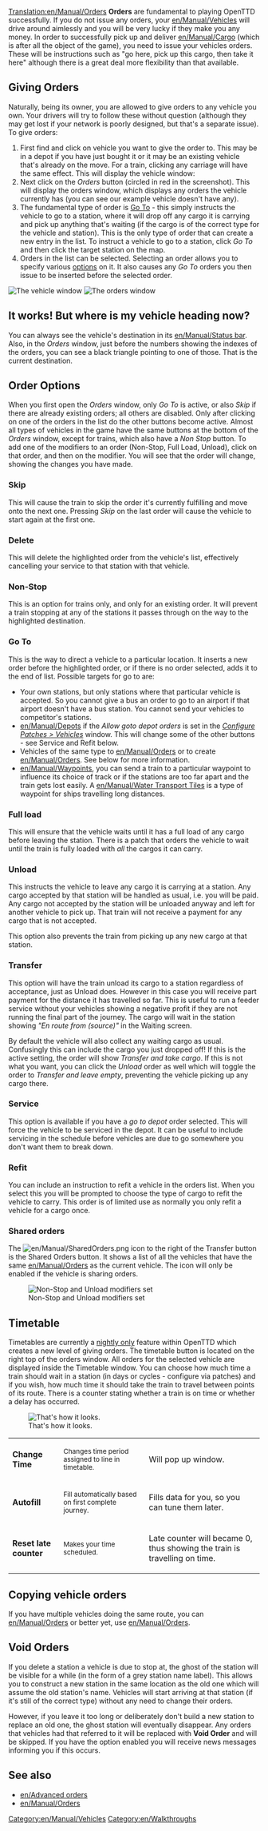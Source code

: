 [[Translation:en/Manual/Orders]]
{{en/Manual/Navigation}}
'''Orders''' are fundamental to playing OpenTTD successfully.  If you do not issue any orders, your [[en/Manual/Vehicles]] will drive around aimlessly and you will be very lucky if they make you any money.  In order to successfully pick up and deliver [[en/Manual/Cargo]] (which is after all the object of the game), you need to issue your vehicles orders.  These will be instructions such as "go here, pick up this cargo, then take it here" although there is a great deal more flexibility than that available.

==Giving Orders==
Naturally, being its owner, you are allowed to give orders to any vehicle you own.  Your drivers will try to follow these without question (although they may get lost if your network is poorly designed, but that's a separate issue). To give orders:

#First find and click on vehicle you want to give the order to.  This may be in a depot if you have just bought it or it may be an existing vehicle that's already on the move. For a train, clicking any carriage will have the same effect.  This will display the vehicle window:
#Next click on the ''Orders'' button (circled in red in the screenshot). This will display the orders window, which displays any orders the vehicle currently has (you can see our example vehicle doesn't have any).
#The fundamental type of order is [[#go-to|Go To]] - this simply instructs the vehicle to go to a station, where it will drop off any cargo it is carrying and pick up anything that's waiting (if the cargo is of the correct type for the vehicle and station).  This is the only type of order that can create a new entry in the list.  To instruct a vehicle to go to a station, click ''Go To'' and then click the target station on the map.
#Orders in the list can be selected.  Selecting an order allows you to specify various [[#order-options|options]] on it.  It also causes any ''Go To'' orders you then issue to be inserted before the selected order.
[[File:en/Manual/Orders-1.png|frame|center|The vehicle window]]
[[File:en/Manual/Orders-2.png|frame|center|The orders window]]



==It works! But where is my vehicle heading now?==
You can always see the vehicle's destination in its [[en/Manual/Status bar]]. Also, in the ''Orders'' window, just before the numbers showing the indexes of the orders, you can see a black triangle pointing to one of those. That is the current destination.

==Order Options==

When you first open the ''Orders'' window, only ''Go To'' is active, or also ''Skip'' if there are already existing orders; all others are disabled. Only after clicking on one of the orders in the list do the other buttons become active. Almost all types of vehicles in the game have the same buttons at the bottom of the ''Orders'' window, except for trains, which also have a ''Non Stop'' button. To add one of the modifiers to an order (Non-Stop, Full Load, Unload), click on that order, and then on the modifier. You will see that the order will change, showing the changes you have made.

===Skip===
This will cause the train to skip the order it's currently fulfilling and move onto the next one. Pressing ''Skip'' on the last order will cause the vehicle to start again at the first one.

===Delete===
This will delete the highlighted order from the vehicle's list, effectively cancelling your service to that station with that vehicle.

===Non-Stop===
This is an option for trains only, and only for an existing order.  It will prevent a train stopping at any of the stations it passes through on the way to the highlighted destination.

===Go To===
This is the way to direct a vehicle to a particular location.  It inserts a new order before the highlighted order, or if there is no order selected, adds it to the end of list.  Possible targets for go to are:
*Your own stations, but only stations where that particular vehicle is accepted. So you cannot give a bus an order to go to an airport if that airport doesn't have a bus station. You cannot send your vehicles to competitor's stations.
*[[en/Manual/Depots]] if the ''Allow goto depot orders'' is set in the ''[[en/Archive/Manual/Settings/Configuring patches/Vehicles|Configure Patches > Vehicles]]'' window.  This will change some of the other buttons - see Service and Refit below.
*Vehicles of the same type to [[en/Manual/Orders]] or to create [[en/Manual/Orders]]. See below for more information.
*[[en/Manual/Waypoints]], you can send a train to a particular waypoint to influence its choice of track or if the stations are too far apart and the train gets lost easily.  A [[en/Manual/Water Transport Tiles]] is a type of waypoint for ships travelling long distances.

===Full load===
This will ensure that the vehicle waits until it has a full load of any cargo before leaving the station.  There is a patch that orders the vehicle to wait until the train is fully loaded with ''all'' the cargos it can carry.

===Unload===
This instructs the vehicle to leave any cargo it is carrying at a station.  Any cargo accepted by that station will be handled as usual, i.e. you will be paid.  Any cargo not accepted by the station will be unloaded anyway and left for another vehicle to pick up.  That train will not receive a payment for any cargo that is not accepted.

This option also prevents the train from picking up any new cargo at that station.

===Transfer===
This option will have the train unload its cargo to a station regardless of acceptance, just as Unload does.  However in this case you will receive part payment for the distance it has travelled so far.  This is useful to run a feeder service without your vehicles showing a negative profit if they are not running the final part of the journey.  The cargo will wait in the station showing ''"En route from (source)"'' in the Waiting screen.

By default the vehicle will also collect any waiting cargo as usual.  Confusingly this can include the cargo you just dropped off!  If this is the active setting, the order will show ''Transfer and take cargo''.  If this is not what you want, you can click the ''Unload'' order as well which will toggle the order to ''Transfer and leave empty'', preventing the vehicle picking up any cargo there.

===Service===
This option is available if you have a ''go to depot'' order selected.  This will force the vehicle to be serviced in the depot.  It can be useful to include servicing in the schedule before vehicles are due to go somewhere you don't want them to break down.

===Refit===
You can include an instruction to refit a vehicle in the orders list.  When you select this you will be prompted to choose the type of cargo to refit the vehicle to carry.  This order is of limited use as normally you only refit a vehicle for a cargo once.

===Shared orders===
The [[File:en/Manual/SharedOrders.png]] icon to the right of the Transfer button is the Shared Orders button. It shows a list of all the vehicles that have the same [[en/Manual/Orders]] as the current vehicle. The icon will only be enabled if the vehicle is sharing orders.

[[File:en/Archive/Manual/Orders-4.png|center|frame|Non-Stop and Unload modifiers set]]

==Timetable==
{{en/Nightly}}
Timetables are currently a [[en/Archive/Community/Nightly build|nightly only]] feature within OpenTTD which creates a new level of giving orders. The timetable button is located on the right top of the orders window. All orders for the selected vehicle are displayed inside the Timetable window. You can choose how much time a train should wait in a station (in days or cycles - configure via patches) and if you wish, how much time it should take the train to travel between points of its route. There is a counter stating whether a train is on time or whether  a delay has occurred.

[[File:en/Manual/Orders-timetable.png|none|frame|That's how it looks.]]


{|
| '''Change Time'''
|<small>Changes time period assigned to line in timetable.</small>
|Will pop up window.
|-
| '''Autofill'''
|<small>Fill automatically based on first complete journey.</small>
|Fills data for you, so you can tune them later.
|-
| '''Reset late counter'''
|<small>Makes your time scheduled.</small>
|Late counter will became 0, thus showing the train is travelling on time.
|}

==Copying vehicle orders==
If you have multiple vehicles doing the same route, you can [[en/Manual/Orders]] or better yet, use [[en/Manual/Orders]].

==Void Orders==
If you delete a station a vehicle is due to stop at, the ghost of the station will be visible for a while (in the form of a grey station name label).  This allows you to construct a new station in the same location as the old one which will assume the old station's name.  Vehicles will start arriving at that station (if it's still of the correct type) without any need to change their orders.

However, if you leave it too long or deliberately don't build a new station to replace an old one, the ghost station will eventually disappear.  Any orders that vehicles had that referred to it will be replaced with '''Void Order''' and will be skipped.  If you have the option enabled you will receive news messages informing you if this occurs.

== See also ==
*[[en/Advanced orders]]
*[[en/Manual/Orders]]

[[Category:en/Manual/Vehicles]]
[[Category:en/Walkthroughs]]